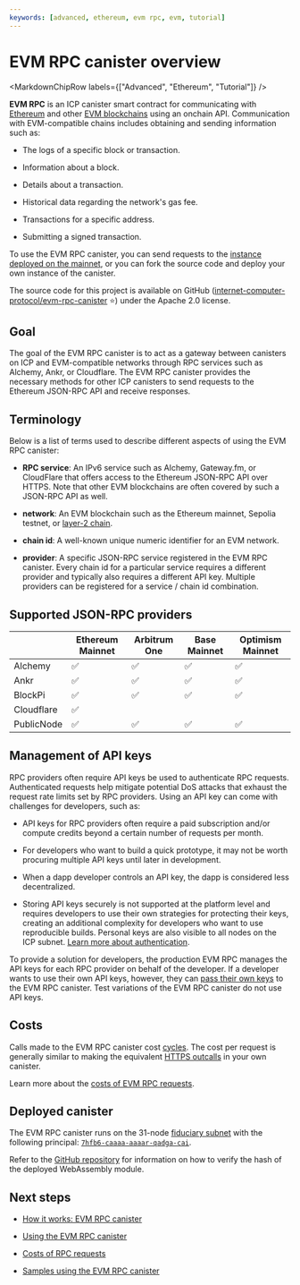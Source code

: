 ```yaml
---
keywords: [advanced, ethereum, evm rpc, evm, tutorial]
---
```



# EVM RPC canister overview

<MarkdownChipRow labels={["Advanced", "Ethereum", "Tutorial"]} />

**EVM RPC** is an ICP canister smart contract for communicating with [Ethereum](https://ethereum.org/en/) and other [EVM blockchains](https://chainlist.org/?testnets=true) using an onchain API. Communication with EVM-compatible chains includes obtaining and sending information such as:

- The logs of a specific block or transaction.

- Information about a block.

- Details about a transaction.

- Historical data regarding the network's gas fee.

- Transactions for a specific address.

- Submitting a signed transaction.

To use the EVM RPC canister, you can send requests to the [instance deployed on the mainnet](https://dashboard.internetcomputer.org/canister/7hfb6-caaaa-aaaar-qadga-cai), or you can fork the source code and deploy your own instance of the canister.

The source code for this project is available on GitHub ([internet-computer-protocol/evm-rpc-canister](https://github.com/internet-computer-protocol/evm-rpc-canister) ⭐️) under the Apache 2.0 license.

## Goal

The goal of the EVM RPC canister is to act as a gateway between canisters on ICP and EVM-compatible networks through RPC services such as Alchemy, Ankr, or Cloudflare. The EVM RPC canister provides the necessary methods for other ICP canisters to send requests to the Ethereum JSON-RPC API and receive responses.

## Terminology

Below is a list of terms used to describe different aspects of using the EVM RPC canister:

- **RPC service**: An IPv6 service such as Alchemy, Gateway.fm, or CloudFlare that offers access to the Ethereum JSON-RPC API over HTTPS. Note that other EVM blockchains are often covered by such a JSON-RPC API as well.

- **network**: An EVM blockchain such as the Ethereum mainnet, Sepolia testnet, or [layer-2 chain](https://www.investopedia.com/what-are-layer-1-and-layer-2-blockchain-scaling-solutions-7104877).

- **chain id**: A well-known unique numeric identifier for an EVM network.

- **provider**: A specific JSON-RPC service registered in the EVM RPC canister. Every chain id for a particular service requires a different provider and typically also requires a different API key. Multiple providers can be registered for a service / chain id combination.

## Supported JSON-RPC providers


|                  | Ethereum Mainnet | Arbitrum One | Base Mainnet | Optimism Mainnet |
|------------------|------------------|--------------|--------------|------------------|
| Alchemy          |      ✅          |      ✅       |      ✅      |       ✅          |
| Ankr             |      ✅          |      ✅       |      ✅      |       ✅          |
| BlockPi          |      ✅          |      ✅       |      ✅      |       ✅          |
| Cloudflare       |      ✅          |               |             |                   |
| PublicNode       |      ✅          |      ✅       |      ✅      |       ✅          |

## Management of API keys

RPC providers often require API keys be used to authenticate RPC requests. Authenticated requests help mitigate potential DoS attacks that exhaust the request rate limits set by RPC providers. Using an API key can come with challenges for developers, such as:

- API keys for RPC providers often require a paid subscription and/or compute credits beyond a certain number of requests per month.

- For developers who want to build a quick prototype, it may not be worth procuring multiple API keys until later in development.

- When a dapp developer controls an API key, the dapp is considered less decentralized.

- Storing API keys securely is not supported at the platform level and requires developers to use their own strategies for protecting their keys, creating an additional complexity for developers who want to use reproducible builds. Personal keys are also visible to all nodes on the ICP subnet. [Learn more about authentication](how-it-works.mdx#authentication).

To provide a solution for developers, the production EVM RPC manages the API keys for each RPC provider on behalf of the developer. If a developer wants to use their own API keys, however, they can [pass their own keys](evm-rpc-canister.mdx#replacing-api-keys) to the EVM RPC canister. Test variations of the EVM RPC canister do not use API keys.

## Costs

Calls made to the EVM RPC canister cost [cycles](/docs/current/developer-docs/getting-started/cycles/cycles-faucet). The cost per request is generally similar to making the equivalent [HTTPS outcalls](/docs/current/references/https-outcalls-how-it-works#pricing) in your own canister.

Learn more about the [costs of EVM RPC requests](costs.mdx).

## Deployed canister

The EVM RPC canister runs on the 31-node [fiduciary subnet](https://internetcomputer.org/docs/current/concepts/subnet-types#fiduciary-subnets) with the following principal: [`7hfb6-caaaa-aaaar-qadga-cai`](https://dashboard.internetcomputer.org/canister/7hfb6-caaaa-aaaar-qadga-cai).

Refer to the [GitHub repository](https://github.com/internet-computer-protocol/evm-rpc-canister?tab=readme-ov-file#reproducible-builds) for information on how to verify the hash of the deployed WebAssembly module.

## Next steps

- [How it works: EVM RPC canister](how-it-works.mdx)

- [Using the EVM RPC canister](evm-rpc-canister.mdx)

- [Costs of RPC requests](costs.mdx)

- [Samples using the EVM RPC canister](samples.mdx)
